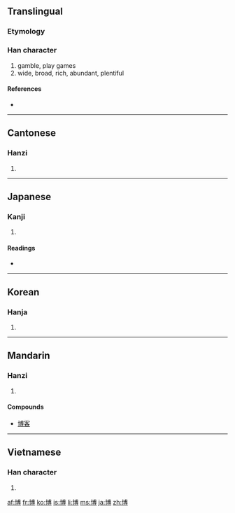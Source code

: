 {{also|愽}}
==Translingual==
===Etymology===
{{Han compound|十|尃|c1=s|c2=p|t1=|ls=psc}}

===Han character===
{{Han char|rn=24|rad=十|as=10|sn=12|four=4304<sub>6</sub>|canj=十戈月戈 (JIBI)}}

# gamble, play games
# wide, broad, rich, abundant, plentiful

====References====
* {{Han ref|kx=0157.130|dkj=02761|dj=0360.100|hdz=10066.020|uh=535A|ud=21338|bh=B3D5|bd=46037}}

----

==Cantonese==

===Hanzi===
{{yue-hanzi|jyut=|y=bok3}}

# {{defn|Cantonese|sort=十10}}

----

==Japanese==

===Kanji===
{{ja-kanji|grade=4|rs=十10}}

# {{defn|Japanese}}

====Readings====
* {{ja-readings|on=[[はく]] (haku), [[ばく]] (baku)|kun=[[ひろい]] (hiroi), [[ひろめる]] (hiromeru)}}

----

==Korean==

===Hanja===
{{ko-hanja|hangeul=박|eumhun=넓을|rv=bak|mr=pak}}

# {{defn|Korean|sort=十10}}

----

==Mandarin==

===Hanzi===
{{cmn-hanzi|pin=[[bó]] ([[bo2]])|wg=po<sup>2</sup>}}

# {{defn|Mandarin|sort=十10}}

====Compounds====
* [[博客]]

----

==Vietnamese==

===Han character===
{{vi-hantu|[[bác]], [[mác]], [[bạc]], [[vác]]|rs=十10}}

# {{defn|Vietnamese|sort=十10}}

[[af:博]]
[[fr:博]]
[[ko:博]]
[[is:博]]
[[li:博]]
[[ms:博]]
[[ja:博]]
[[zh:博]]